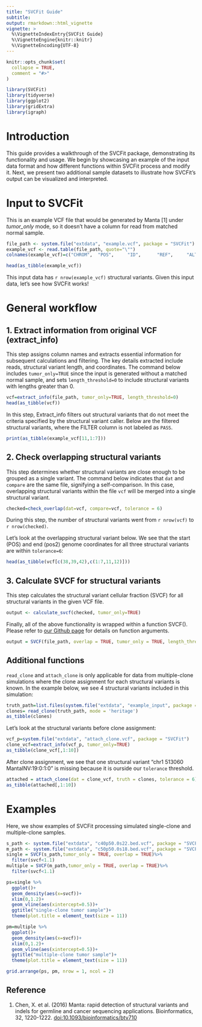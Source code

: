 ```yaml
---
title: "SVCFit Guide"
subtitle: 
output: rmarkdown::html_vignette
vignette: >
  %\VignetteIndexEntry{SVCFit Guide}
  %\VignetteEngine{knitr::knitr}
  %\VignetteEncoding{UTF-8}
---
```


```r
knitr::opts_chunk$set(
  collapse = TRUE,
  comment = "#>"
)
```

```r
library(SVCFit)
library(tidyverse)
library(ggplot2)
library(gridExtra)
library(igraph)
```

# Introduction

This guide provides a walkthrough of the SVCFit package, demonstrating its functionality and usage. We begin by showcasing an example of the input data format and how different functions within SVCFit process and modify it. Next, we present two additional sample datasets to illustrate how SVCFit's output can be visualized and interpreted. 


# Input to SVCFit

This is an example VCF file that would be generated by Manta [1] under *tumor_only* mode, so it doesn't have a column for read from matched normal sample.

```r
file_path <- system.file("extdata", "example.vcf", package = "SVCFit")
example_vcf <- read.table(file_path, quote="\"")
colnames(example_vcf)=c("CHROM",  "POS",     "ID",      "REF",     "ALT",     "QUAL",    "FILTER",  "INFO",    "FORMAT", "tumor")
```

```r
head(as_tibble(example_vcf))
```

This input data has `r nrow(example_vcf)` structural variants. Given this input data, let's see how SVCFit works!

# General workflow

## 1. Extract information from original VCF (extract_info)

This step assigns column names and extracts essential information for subsequent calculations and filtering. The key details extracted include reads, structural variant length, and coordinates. The command below includes `tumor_only=TRUE` since the input is generated without a matched normal sample, and sets `length_threshold=0` to include structural variants with lengths greater than 0.

```r
vcf=extract_info(file_path, tumor_only=TRUE, length_threshold=0)
head(as_tibble(vcf))
```

In this step, Extract_info filters out structural variants that do not meet the criteria specified by the structural variant caller. Below are the filtered structural variants, where the FILTER column is not labeled as `PASS`.

```r
print(as_tibble(example_vcf[11,1:7]))
```

## 2. Check overlapping structural variants

This step determines whether structural variants are close enough to be grouped as a single variant. The command below indicates that `dat` and `compare` are the same file, signifying a self-comparison. In this case, overlapping structural variants within the file `vcf` will be merged into a single structural variant. 

```r
checked=check_overlap(dat=vcf, compare=vcf, tolerance = 6)
```

During this step, the number of structural variants went from `r nrow(vcf)` to `r nrow(checked)`. 

Let's look at the overlapping structural variant below. We see that the start (POS) and end (pos2) genome coordinates for all three structural variants are within `tolerance=6`:

```r
head(as_tibble(vcf[c(38,39,42),c(1:7,11,12)]))
```


## 3. Calculate SVCF for structural variants

This step calculates the structural variant cellular fraction (SVCF) for all structural variants in the given VCF file.

```r
output <- calculate_svcf(checked, tumor_only=TRUE)
```

Finally, all of the above functionality is wrapped within a function SVCF(). Please refer to [our Github page](https://github.com/KarchinLab/SVCFit) for details on function arguments. 

```r
output = SVCF(file_path, overlap = TRUE, tumor_only = TRUE, length_threshold=0)
```

## Additional functions

`read_clone` and `attach_clone` is only applicable for data from multiple-clone simulations where the clone assignment for each structural variants is known. In the example below, we see 4 structural variants included in this simulation:

```r
truth_path=list.files(system.file("extdata", "example_input", package = "SVCFit"), pattern="c\\d.bed", full.names = T)
clones= read_clone(truth_path, mode = 'heritage')
as_tibble(clones)
```

Let's look at the structural variants before clone assignment:
```r
vcf_p=system.file("extdata", "attach_clone.vcf", package = "SVCFit")
clone_vcf=extract_info(vcf_p, tumor_only=TRUE)
as_tibble(clone_vcf[,1:10])
```

After clone assignment, we see that one structural variant "chr1  513060 MantaINV:19:0:1:0" is missing because it is ourside our `tolerance` threshold. 
```r
attached = attach_clone(dat = clone_vcf, truth = clones, tolerance = 6)
as_tibble(attached[,1:10])
```


# Examples
Here, we show examples of SVCFit processing simulated single-clone and multiple-clone samples.
```r
s_path <- system.file("extdata", "c40p50.0s22.bed.vcf", package = "SVCFit")
m_path <- system.file("extdata", "c50p50.0s18.bed.vcf", package = "SVCFit")
single = SVCF(s_path,tumor_only = TRUE, overlap = TRUE)%>%
  filter(svcf<1.1)
multiple = SVCF(m_path,tumor_only = TRUE, overlap = TRUE)%>%
  filter(svcf<1.1)

ps=single %>%
  ggplot()+
  geom_density(aes(x=svcf))+
  xlim(0,1.2)+
  geom_vline(aes(xintercept=0.5))+
  ggtitle("single-clone tumor sample")+ 
  theme(plot.title = element_text(size = 11))

pm=multiple %>%
  ggplot()+
  geom_density(aes(x=svcf))+
  xlim(0,1.2)+
  geom_vline(aes(xintercept=0.5))+
  ggtitle("multiple-clone tumor sample")+ 
  theme(plot.title = element_text(size = 11))

grid.arrange(ps, pm, nrow = 1, ncol = 2)
```

## Reference
1. Chen, X. et al. (2016) Manta: rapid detection of structural variants and indels for germline and cancer sequencing applications. Bioinformatics, 32, 1220-1222. <doi:10.1093/bioinformatics/btv710>

